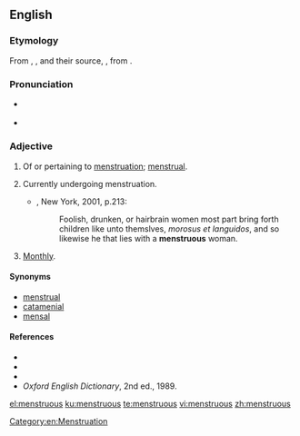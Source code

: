 ==English==

===Etymology===
From {{etyl|xno|en}} {{m|fro|menstruus}}, {{etyl|frm|en}} {{m|frm|menstrueus}}, and their source, {{etyl|LL.|en}} {{m|la|menstruosus||menstruating}}, from {{etyl|la|en}} {{m|la|mēnstruum}}.

===Pronunciation===
* {{a|UK}} {{IPA|/ˈmɛnstɹʊəs/|lang=en}}
* {{a|US}} {{IPA|/ˈmɛnstɹ(əw)əs/|lang=en}}

===Adjective===
{{en-adj|-}}

# Of or pertaining to [[menstruation]]; [[menstrual]].
# {{label|en|of a female}} Currently undergoing menstruation.
#* {{RQ:RBrtn AntmyMlncly}}, New York, 2001, p.213:
#*: Foolish, drunken, or hairbrain women most part bring forth children like unto themslves, ''morosus et languidos'', and so likewise he that lies with a '''menstruous''' woman.
# {{label|en|obsolete}} [[monthly|Monthly]].

====Synonyms====
* [[menstrual]]
* [[catamenial]]
* [[mensal]]

====References====
* {{R:Webster 1828}}
* {{R:Webster 1913}}
* {{R:Dictionary.com}}
* ''Oxford English Dictionary'', 2nd ed., 1989.

[[Category:en:Menstruation]]

[[el:menstruous]]
[[ku:menstruous]]
[[te:menstruous]]
[[vi:menstruous]]
[[zh:menstruous]]
